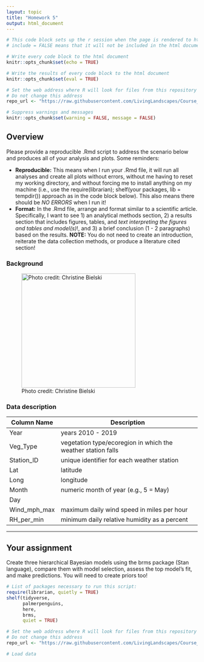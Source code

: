 ```yaml
---
layout: topic
title: "Homework 5"
output: html_document
---
```


```r

# This code block sets up the r session when the page is rendered to html
# include = FALSE means that it will not be included in the html document

# Write every code block to the html document 
knitr::opts_chunk$set(echo = TRUE)

# Write the results of every code block to the html document 
knitr::opts_chunk$set(eval = TRUE)

# Set the web address where R will look for files from this repository
# Do not change this address
repo_url <- "https://raw.githubusercontent.com/LivingLandscapes/Course_EcologicalModeling/master/"

# Suppress warnings and messages
knitr::opts_chunk$set(warning = FALSE, message = FALSE) 

```

## Overview

Please provide a reproducible .Rmd script to address the scenario below and produces all of your analysis and plots. Some reminders:

- **Reproducible:** This means when I run your .Rmd file, it will run all analyses and create all plots without errors, without me having to reset my working directory, and without forcing me to install anything on my machine (i.e., use the require(librarian); shelf(your packages, lib = tempdir()) approach as in the code block below). This also means there should be *NO ERRORS* when I run it!
- **Format:** In the .Rmd file, arrange and format similar to a scientific article. Specifically, I want to see 1) an analytical methods section, 2) a results section that includes figures, tables, and *text interpreting the figures and tables and model(s)*!, and 3) a brief conclusion (1 - 2 paragraphs) based on the results. **NOTE:** You do not need to create an introduction, reiterate the data collection methods, or produce a literature cited section!

### Background 

<p>
![Photo credit: Christine Bielski](https://github.com/LivingLandscapes/Course_EcologicalModeling/raw/master/images/.jpg){width=300px}
<p>




### Data description



| **Column Name**| **Description**                                             |
|----------------|-------------------------------------------------------------|
| Year       | years 2010 - 2019                                           |
| Veg_Type   | vegetation type/ecoregion in which the weather station falls|
| Station_ID | unique identifier for each weather station                  |
| Lat        | latitude                                                    |
| Long       | longitude                                                   |
| Month      | numeric month of year (e.g., 5 = May)                       |
| Day        | 
| Wind_mph_max | maximum daily wind speed in miles per hour |
| RH_per_min | minimum daily relative humidity as a percent |
--- 

## Your assignment

Create three hierarchical Bayesian models using the brms package (Stan language), compare them with model selection, assess the top model's fit, and make predictions. You will need to create priors too!

```r

# List of packages necessary to run this script:
require(librarian, quietly = TRUE)
shelf(tidyverse, 
      palmerpenguins, 
      here,
      brms,
      quiet = TRUE)

# Set the web address where R will look for files from this repository
# Do not change this address
repo_url <- "https://raw.githubusercontent.com/LivingLandscapes/Course_EcologicalModeling/master/"

# Load data


```
